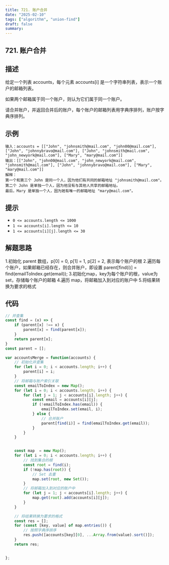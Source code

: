 ```yaml
---
title: 721. 账户合并
date: "2025-02-10"
tags: ["algorithm", "union-find"]
draft: false
summary:
---
```


## 721. 账户合并

## 描述

给定一个列表 accounts，每个元素 accounts[i] 是一个字符串列表，表示一个账户的邮箱列表。

如果两个邮箱属于同一个账户，则认为它们属于同一个账户。

请合并账户，并返回合并后的账户，每个账户的邮箱列表用字典序排列，账户按字典序排列。


## 示例

```
输入：accounts = [["John", "johnsmith@mail.com", "john00@mail.com"], ["John", "johnnybravo@mail.com"], ["John", "johnsmith@mail.com", "john_newyork@mail.com"], ["Mary", "mary@mail.com"]]
输出：[["John", "john00@mail.com", "john_newyork@mail.com", "johnsmith@mail.com"], ["John", "johnnybravo@mail.com"], ["Mary", "mary@mail.com"]]
解释：
第一个和第三个 John 是同一个人，因为他们有共同的邮箱地址 "johnsmith@mail.com"。
第二个 John 是单独一个人，因为他没有与其他人共享的邮箱地址。
最后，Mary 是单独一个人，因为她有唯一的邮箱地址 "mary@mail.com"。
```


## 提示

- `0 <= accounts.length <= 1000`
- `1 <= accounts[i].length <= 10`
- `1 <= accounts[i][j].length <= 30`


## 解题思路

1.初始化 parent 数组，p[0] = 0, p[1] = 1, p[2] = 2, 表示每个账户的根
2.遍历每个账户，如果邮箱已经存在，则合并账户，即设置 parent[find(i)] = find(emailToIndex.get(email));
3.初始化map，key为每个账户的根，value为set，存储每个账户的邮箱
4.遍历 map，将邮箱加入到对应的账户中
5.将结果转换为要求的格式


## 代码

```js
// 并查集
const find = (x) => {
    if (parent[x] !== x) {
        parent[x] = find(parent[x]);
    }
    return parent[x];
}
const parent = [];

var accountsMerge = function(accounts) {
    // 初始化并查集
    for (let i = 0; i < accounts.length; i++) {
        parent[i] = i;
    }
    // 将邮箱与账户索引关联
    const emailToIndex = new Map();
    for (let i = 0; i < accounts.length; i++) {
        for (let j = 1; j < accounts[i].length; j++) {
            const email = accounts[i][j];
            if (!emailToIndex.has(email)) {
                emailToIndex.set(email, i);
            } else {
                // 合并账户 
                parent[find(i)] = find(emailToIndex.get(email));
            }
        }
    }


    const map  = new Map();
    for (let i = 0; i < accounts.length; i++) {
        // 找到集合的根 
        const root = find(i);
        if (!map.has(root)) {
            // Set 去重
            map.set(root, new Set());
        }
        // 将邮箱加入到对应的账户中
        for (let j = 1; j < accounts[i].length; j++) {
            map.get(root).add(accounts[i][j]);
        }
    }

    // 将结果转换为要求的格式   
    const res = [];
    for (const [key, value] of map.entries()) {
        // 按照字典序排序
        res.push([accounts[key][0], ...Array.from(value).sort()]);
    }
    return res;


};
```


























